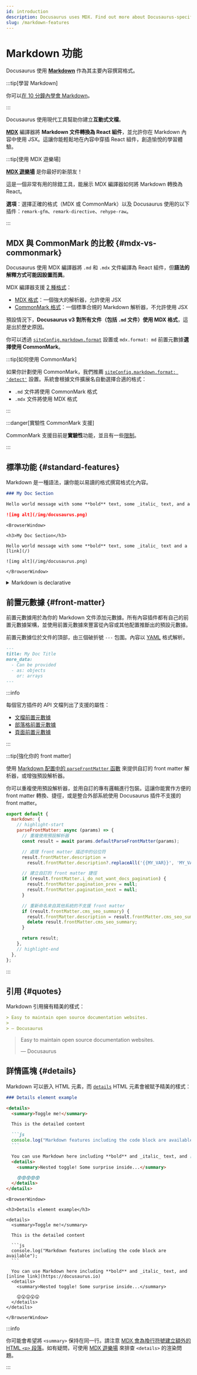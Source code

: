 ```yaml
---
id: introduction
description: Docusaurus uses MDX. Find out more about Docusaurus-specific features when writing Markdown.
slug: /markdown-features
---
```


# Markdown 功能


Docusaurus 使用 **[Markdown](https://commonmark.org/)** 作為其主要內容撰寫格式。

:::tip[學習 Markdown]

你可以[在 10 分鐘內學會 Markdown](https://commonmark.org/help/)。

:::

Docusaurus 使用現代工具幫助你建立**互動式文檔**。

**[MDX](https://mdxjs.com/)** 編譯器將 **Markdown 文件轉換為 React 組件**，並允許你在 Markdown 內容中使用 JSX。這讓你能輕鬆地在內容中穿插 React 組件，創造愉悅的學習體驗。

:::tip[使用 MDX 遊樂場]

**[MDX 遊樂場](https://mdxjs.com/playground/)** 是你最好的新朋友！

這是一個非常有用的除錯工具，能展示 MDX 編譯器如何將 Markdown 轉換為 React。

**選項**：選擇正確的格式（MDX 或 CommonMark）以及 Docusaurus 使用的以下插件：`remark-gfm`、`remark-directive`、`rehype-raw`。

:::

## MDX 與 CommonMark 的比較 {#mdx-vs-commonmark}

Docusaurus 使用 MDX 編譯器將 `.md` 和 `.mdx` 文件編譯為 React 組件，但**語法的解釋方式可能因設置而異**。

MDX 編譯器支援 [2 種格式](https://mdxjs.com/packages/mdx/#optionsformat)：

- [MDX 格式](https://mdxjs.com/docs/what-is-mdx/)：一個強大的解析器，允許使用 JSX
- [CommonMark 格式](https://commonmark.org/)：一個標準合規的 Markdown 解析器，不允許使用 JSX

預設情況下，**Docusaurus v3 對所有文件（包括 `.md` 文件）使用 MDX 格式**，這是出於歷史原因。

你可以透過 [`siteConfig.markdown.format`](../../api/docusaurus.config.js.mdx#markdown) 設置或 `mdx.format: md` 前置元數據**選擇使用 CommonMark**。

:::tip[如何使用 CommonMark]

如果你計劃使用 CommonMark，我們推薦 [`siteConfig.markdown.format: 'detect'`](../../api/docusaurus.config.js.mdx#markdown) 設置。系統會根據文件擴展名自動選擇合適的格式：

- `.md` 文件將使用 CommonMark 格式
- `.mdx` 文件將使用 MDX 格式

:::

:::danger[實驗性 CommonMark 支援]

CommonMark 支援目前是**實驗性**功能，並且有一些[限制](https://github.com/facebook/docusaurus/issues/9092)。

:::

## 標準功能 {#standard-features}

Markdown 是一種語法，讓你能以易讀的格式撰寫格式化內容。

```md
### My Doc Section

Hello world message with some **bold** text, some _italic_ text, and a [link](/)

![img alt](/img/docusaurus.png)
```

```mdx-code-block
<BrowserWindow>

<h3>My Doc Section</h3>

Hello world message with some **bold** text, some _italic_ text and a [link](/)

![img alt](/img/docusaurus.png)

</BrowserWindow>
```

<details>

<summary>Markdown is declarative</summary>

Some may assume a 1-1 correlation between Markdown and HTML, e.g., `![Preview](/img/docusaurus.png)` will always become `<img src="/img/docusaurus.png" alt="Preview" />`, as-is. However, _that is not the case_.

The Markdown syntax `![message](url)` only declaratively tells Docusaurus that an image needs to be inserted here, but we may do other things like transforming a [file path to URL path](./markdown-features-assets.mdx#images), so the generated markup may differ from the output of other Markdown renderers, or a naïve hand-transcription to the equivalent JSX/HTML code.

In general, you should only assume the _semantics_ of the markup (` ``` ` fences become [code blocks](./markdown-features-code-blocks.mdx); `>` becomes [quotes](#quotes), etc.), but not the actual compiled output.

</details>

## 前置元數據 {#front-matter}

前置元數據用於為你的 Markdown 文件添加元數據。所有內容插件都有自己的前置元數據架構，並使用前置元數據來豐富從內容或其他配置推斷出的預設元數據。

前置元數據位於文件的頂部，由三個破折號 `---` 包圍。內容以 [YAML](https://yaml.org/spec/1.2.2/) 格式解析。

```md
---
title: My Doc Title
more_data:
  - Can be provided
  - as: objects
    or: arrays
---
```

:::info

每個官方插件的 API 文檔列出了支援的屬性：

- [文檔前置元數據](../../api/plugins/plugin-content-docs.mdx#markdown-front-matter)
- [部落格前置元數據](../../api/plugins/plugin-content-blog.mdx#markdown-front-matter)
- [頁面前置元數據](../../api/plugins/plugin-content-pages.mdx#markdown-front-matter)

:::

:::tip[強化你的 front matter]

使用 [Markdown 配置中的 `parseFrontMatter` 函數](../../api/docusaurus.config.js.mdx#markdown) 來提供自訂的 front matter 解析器，或增強預設解析器。

你可以重複使用預設解析器，並用自訂的專有邏輯進行包裝。這讓你能實作方便的 front matter 轉換、捷徑，或是整合外部系統使用 Docusaurus 插件不支援的 front matter。

```js title="docusaurus.config.js"
export default {
  markdown: {
    // highlight-start
    parseFrontMatter: async (params) => {
      // 重複使用預設解析器
      const result = await params.defaultParseFrontMatter(params);

      // 處理 front matter 描述中的佔位符
      result.frontMatter.description =
        result.frontMatter.description?.replaceAll('{{MY_VAR}}', 'MY_VALUE');

      // 建立自訂的 front matter 捷徑
      if (result.frontMatter.i_do_not_want_docs_pagination) {
        result.frontMatter.pagination_prev = null;
        result.frontMatter.pagination_next = null;
      }

      // 重新命名來自其他系統的不支援 front matter
      if (result.frontMatter.cms_seo_summary) {
        result.frontMatter.description = result.frontMatter.cms_seo_summary;
        delete result.frontMatter.cms_seo_summary;
      }

      return result;
    },
    // highlight-end
  },
};
```

:::

## 引用 {#quotes}

Markdown 引用擁有精美的樣式：

```md
> Easy to maintain open source documentation websites.
>
> — Docusaurus
```

<BrowserWindow>

> Easy to maintain open source documentation websites.
>
> — Docusaurus

</BrowserWindow>

## 詳情區塊 {#details}

Markdown 可以嵌入 HTML 元素，而 [`details`](https://developer.mozilla.org/en-US/docs/Web/HTML/Element/details) HTML 元素會被賦予精美的樣式：

````md
### Details element example

<details>
  <summary>Toggle me!</summary>

  This is the detailed content

  ```js
  console.log("Markdown features including the code block are available");
  ```

  You can use Markdown here including **bold** and _italic_ text, and [inline link](https://docusaurus.io)
  <details>
    <summary>Nested toggle! Some surprise inside...</summary>

    😲😲😲😲😲
  </details>
</details>
````

````mdx-code-block
<BrowserWindow>

<h3>Details element example</h3>

<details>
  <summary>Toggle me!</summary>

  This is the detailed content

  ```js
  console.log("Markdown features including the code block are available");
  ```

  You can use Markdown here including **bold** and _italic_ text, and [inline link](https://docusaurus.io)
  <details>
    <summary>Nested toggle! Some surprise inside...</summary>

    😲😲😲😲😲
  </details>
</details>

</BrowserWindow>
````

:::info

你可能會希望將 `<summary>` 保持在同一行。請注意 [MDX 會為換行符號建立額外的 HTML `<p>` 段落](https://mdxjs.com/migrating/v2/#jsx)。如有疑問，可使用 [MDX 遊樂場](https://mdxjs.com/playground/) 來排查 `<details>` 的渲染問題。

:::